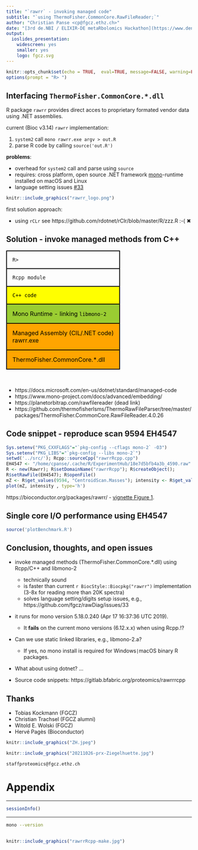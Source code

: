 ```yaml
---
title: "`rawrr` - invoking managed code"
subtitle: "`using ThermoFisher.CommonCore.RawFileReader;`"
author: "Christian Panse <cp@fgcz.ethz.ch>"
date: "[3rd de.NBI / ELIXIR-DE metaRbolomics Hackathon](https://www.denbi.de/news/1299-3rd-de-nbi-elixir-de-metarbolomics-hackathon) 2021, Leucorea, Lutherstadt Wittenberg"
output:
  ioslides_presentation:
    widescreen: yes
    smaller: yes
    logo: fgcz.svg 
---
```


<style>
.forceBreak { -webkit-column-break-after: always; break-after: column; }
</style>

```r
knitr::opts_chunk$set(echo = TRUE,  eval=TRUE, message=FALSE, warning=FALSE)
options(prompt = "R> ")
```

## Interfacing `ThermoFisher.CommonCore.*.dll`

R package `rawrr` provides direct acces to proprietary formated vendor data using .NET assemblies.

<div class="columns-2">

current (Bioc v3.14) `rawrr` implementation:

1. `system2` call `mono rawrr.exe argv > out.R` 
2. parse R code by calling `source('out.R')`

**problems**:

* overhead for `system2` call and parse using `source`
* requires: cross platform, open source .NET framework [mono](https://www.mono-project.com/)-runtime installed on macOS and Linux
* language setting issues [#33](https://github.com/fgcz/rawDiag/issues/33)

```r
knitr::include_graphics("rawrr_logo.png")
```
</div>
first solution approach:

* using `rCLr` see https://github.com/rdotnet/rClr/blob/master/R/zzz.R :-( &#10006;

## Solution - invoke managed methods from C++

<table>
<tr style="border:2px solid black">
<td style="padding:15px">
`R>`
</td>
</tr>

<tr style="border:2px solid black">
<td style="padding:15px">
`Rcpp module`
</td>
</tr>

<tr style="background-color:yellow;color:black; border:2px solid black">
<td style="padding:15px">
`C++ code`
</td>
</tr>

<tr style="background-color:yellowgreen;color:black; border:2px solid black">
<td style="padding:15px">
Mono Runtime - linking `libmono-2`
</td>
</tr>

<tr style="background-color:orange;color:black; border:2px solid black">
<td style="padding:15px">
Managed Assembly
(CIL/.NET code)
<br>
rawrr.exe
</td>
</tr>

<tr style="background-color:orange;color:black; border:2px solid black">
<td style="padding:15px">
ThermoFisher.CommonCore.*.dll
</td>
</tr>
</table>

<br>

* https://docs.microsoft.com/en-us/dotnet/standard/managed-code
* https://www.mono-project.com/docs/advanced/embedding/
* https://planetorbitrap.com/rawfilereader (dead link)
* https://github.com/thermofisherlsms/ThermoRawFileParser/tree/master/packages/ThermoFisher.CommonCore.RawFileReader.4.0.26



## Code snippet - reproduce scan 9594 EH4547

```r
Sys.setenv("PKG_CXXFLAGS"="`pkg-config --cflags mono-2` -O3")
Sys.setenv("PKG_LIBS"="`pkg-config --libs mono-2`")
setwd('../src/'); Rcpp::sourceCpp("rawrrRcpp.cpp")                     # compile and link
EH4547 <- "/home/cpanse/.cache/R/ExperimentHub/18e7d5bfb4a3b_4590.raw" # input
R <- new(Rawrr); R$setDomainName("rawrrRcpp"); R$createObject();       # C++ ctor; start runtime
R$setRawFile(EH4547); R$openFile()                                     # invoke managed methods
mZ <- R$get_values(9594, "CentroidScan.Masses"); intensity <- R$get_values(9594, "CentroidScan.Intensities")
plot(mZ, intensity , type='h')
```
https://bioconductor.org/packages/rawrr/ - [vignette Figure 1](https://bioconductor.org/packages/release/bioc/vignettes/rawrr/inst/doc/rawrr.html#31_Use_Case_I_-_Analyzing_Orbitrap_Spectra).

## Single core I/O performance using EH4547

```r
source('plotBenchmark.R')
```

## Conclusion, thoughts, and open issues

* invoke managed methods (ThermoFisher.CommonCore.*.dll) using Rcpp/C++ and libmono-2
  * technically sound
  * is faster than current `r BiocStyle::Biocpkg("rawrr")` implementation (3-8x for reading more than 20K spectra)
  * solves language setting/digits setup issues, e.g., https://github.com/fgcz/rawDiag/issues/33
* it runs for mono version 5.18.0.240 (Apr 17 16:37:36 UTC 2019).
  * It **fails** on the current mono versions (6.12.x.x) when using Rcpp.!?
* Can we use static linked libraries, e.g., libmono-2.a?
  * If yes, no mono install is required for Windows`|`macOS binary R packages.
* What about using dotnet?  ...

* Source code snippets: https://gitlab.bfabric.org/proteomics/rawrrrcpp

## Thanks

* Tobias Kockmann (FGCZ)
* Christian Trachsel (FGCZ alumni)
* Witold E. Wolski (FGCZ)
* Hervé Pagès  (Bioconductor)

```r
knitr::include_graphics("ZH.jpeg")
```

<div class='note'>
```r
knitr::include_graphics("20211026-prx-Ziegelhuette.jpg")
```
`staffproteomics@fgcz.ethz.ch`
</div>


# Appendix

***
```r
sessionInfo()
```
***
```bash
mono --version
```

## {data-background=rawrrRcpp-make.jpg}
```r
knitr::include_graphics("rawrrRcpp-make.jpg")
```
